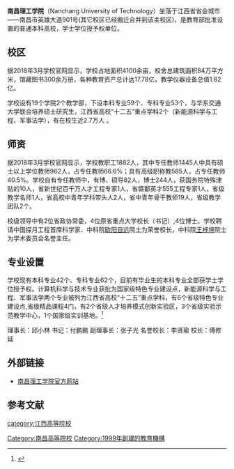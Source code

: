 {{coord|28|44|10|N|115|49|37|E|display=title|scale:10000}}
{{Infobox university
|name=         南昌理工学院
|established=  1999年
|city=         [[南昌市|南昌市]]
|province=     [[江西省|江西省]]
|country=      {{CHN}}
|motto=科学求实 厚德创新        
|type=         民办本科高校
|faculty=      1882名
|president=傅修延    
|students=     近3万人
|campus=       英雄校区,丰城校区
|website=      nut.edu.cn
}}
'''南昌理工学院'''（Nanchang University of Technology）坐落于江西省省会城市——南昌市英雄大道901号(其它校区已经搬迁合并到该主校区)，是教育部批准设置的普通本科高校，学士学位授予权单位。

==校区==
据2018年3月学校官网显示，学校占地面积4100余亩，校舍总建筑面积84万平方米，馆藏图书300余万册，各种教育资产总计达17.78亿，教学仪器设备总值1.82亿。 

学校设有19个学院2个教学部，下设本科专业59个、专科专业53个，与华东交通大学联合培养硕士研究生，江西省高校“十二五”重点学科2个（新能源科学与工程、军事法学），有在校生近2.7万人 。

==师资==
据2018年3月学校官网显示，学校教职工1882人，其中专任教师1445人中具有硕士以上学位教师962人，占专任教师66.6%；具有高级职称教585人，占专任教师40.5%。学校自有专任教师中，有博、硕导82人，博士244人，获国务院特殊津贴的10人，省新世纪百千万人才工程专家1人，省赣鄱英才555工程专家1人，省级教学名师1人，省高校中青年学科带头人2人，省中青年骨干教师19人，省级教学团队2个。

校级领导中有2位省政协常委，4位原省重点大学校长（书记）,4位博士。学校聘请中国探月工程首席科学家、中科院[[欧阳自远|欧阳自远]]院士为荣誉校长，中科院[[王梓坤|王梓坤]]院士为学术委员会名誉主任。

==专业设置==
学校现有本科专业42个、专科专业62个，目前有毕业生的本科专业全部获学士学位授予权。计算机科学与技术专业获批为国家级特色专业建设点，新能源科学与工程、军事法学两个专业被列为江西省高校“十二五”重点学科，有6个省级特色专业建设点,省级精品课程4门，有2个省级人才培养模式创新实验区，3个省级实验示范教学中心，1个国家级实训基地。<ref>{{cite web |title=学院简介 |author= |url=http://www.nclg.com.cn/core/page-view-id-1.shtml |publisher=南昌理工学院官方网站 |access-date=2013-11-26 |archive-url=https://web.archive.org/web/20131203003505/http://www.nclg.com.cn/core/page-view-id-1.shtml |archive-date=2013-12-03 |dead-url=yes }}</ref>

理事长：邱小林
书记：付鹏鹏
副理事长：张子光
名誉校长：李贤瑜
校长：傅修延

==外部链接==
*[http://nut.edu.cn/ 南昌理工学院官方网站] {{Wayback|url=http://nut.edu.cn/ |date=20210116135850 }}

==参考文献==
{{Reflist}}

{{江西高等院校}}
{{民办大学}}
[[Category:南昌高等院校|Category:南昌高等院校]]
[[category:江西高等院校|category:江西高等院校]]
[[Category:1999年創建的教育機構|Category:1999年創建的教育機構]]